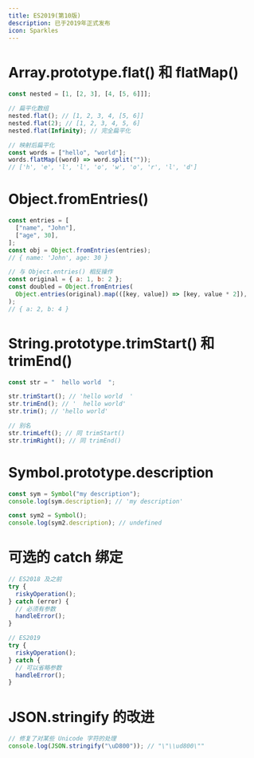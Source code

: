 ```yaml
---
title: ES2019(第10版)
description: 已于2019年正式发布
icon: Sparkles
---
```


# Array.prototype.flat() 和 flatMap()

```js
const nested = [1, [2, 3], [4, [5, 6]]];

// 扁平化数组
nested.flat(); // [1, 2, 3, 4, [5, 6]]
nested.flat(2); // [1, 2, 3, 4, 5, 6]
nested.flat(Infinity); // 完全扁平化

// 映射后扁平化
const words = ["hello", "world"];
words.flatMap((word) => word.split(""));
// ['h', 'e', 'l', 'l', 'o', 'w', 'o', 'r', 'l', 'd']
```

# Object.fromEntries()

```js
const entries = [
  ["name", "John"],
  ["age", 30],
];
const obj = Object.fromEntries(entries);
// { name: 'John', age: 30 }

// 与 Object.entries() 相反操作
const original = { a: 1, b: 2 };
const doubled = Object.fromEntries(
  Object.entries(original).map(([key, value]) => [key, value * 2]),
);
// { a: 2, b: 4 }
```

# String.prototype.trimStart() 和 trimEnd()

```js
const str = "  hello world  ";

str.trimStart(); // 'hello world  '
str.trimEnd(); // '  hello world'
str.trim(); // 'hello world'

// 别名
str.trimLeft(); // 同 trimStart()
str.trimRight(); // 同 trimEnd()
```

# Symbol.prototype.description

```js
const sym = Symbol("my description");
console.log(sym.description); // 'my description'

const sym2 = Symbol();
console.log(sym2.description); // undefined
```

# 可选的 catch 绑定

```js
// ES2018 及之前
try {
  riskyOperation();
} catch (error) {
  // 必须有参数
  handleError();
}

// ES2019
try {
  riskyOperation();
} catch {
  // 可以省略参数
  handleError();
}
```

# JSON.stringify 的改进

```js
// 修复了对某些 Unicode 字符的处理
console.log(JSON.stringify("\uD800")); // "\"\\ud800\""
```

